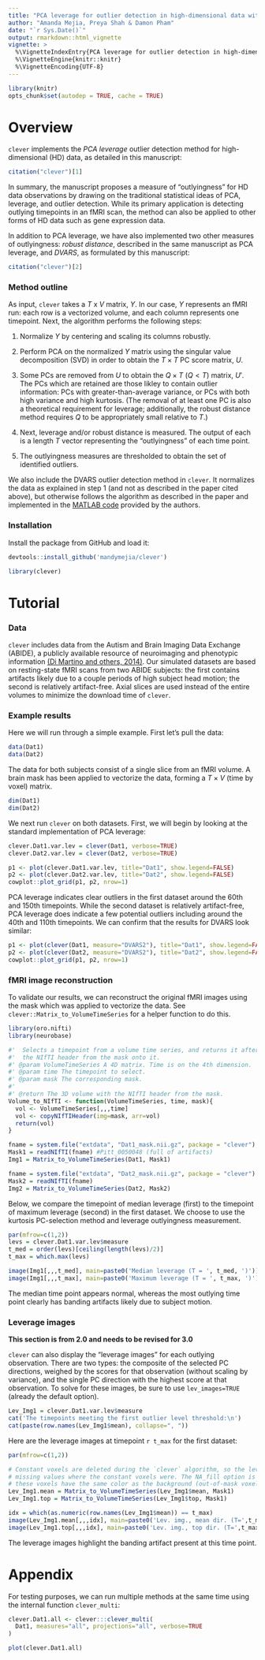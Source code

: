 ```yaml
---
title: "PCA leverage for outlier detection in high-dimensional data with `clever`"
author: "Amanda Mejia, Preya Shah & Damon Pham"
date: "`r Sys.Date()`"
output: rmarkdown::html_vignette
vignette: >
  %\VignetteIndexEntry{PCA leverage for outlier detection in high-dimensional data with `clever`}
  %\VignetteEngine{knitr::knitr}
  %\VignetteEncoding{UTF-8}
---
```


```r
library(knitr)
opts_chunk$set(autodep = TRUE, cache = TRUE)
```

# Overview
`clever` implements the _PCA leverage_ outlier detection method for high-dimensional (HD) data, as detailed in this manuscript:

```r
citation("clever")[1]
```

In summary, the manuscript proposes a measure of "outlyingness" for HD data observations by drawing on the traditional statistical ideas of PCA, leverage, and outlier detection. While its primary application is detecting outlying timepoints in an fMRI scan, the method can also be applied to other forms of HD data such as gene expression data.

In addition to PCA leverage, we have also implemented two other measures of outlyingness: _robust distance_, described in the same manuscript as PCA leverage, and _DVARS_, as formulated by this manuscript:

```r
citation("clever")[2]
```

### Method outline

As input, `clever` takes a $T$ x $V$ matrix, $Y$. In our case, $Y$ represents an fMRI run: each row is a vectorized volume, and each column represents one timepoint. Next, the algorithm performs the following steps: 

1. Normalize $Y$ by centering and scaling its columns robustly.

2. Perform PCA on the normalized $Y$ matrix using the singular value decomposition (SVD) in order to obtain the $T \times T$ PC score matrix, $U$.

3. Some PCs are removed from $U$ to obtain the $Q \times T$ ($Q < T$) matrix, $U'$. The PCs which are retained are those likley to contain outlier information: PCs with greater-than-average variance, or PCs with both high variance and high kurtosis. (The removal of at least one PC is also a theoretical requirement for leverage; additionally, the robust distance method requires $Q$ to be appropriately small relative to $T$.)

4. Next, leverage and/or robust distance is measured. The output of each is a length $T$ vector representing the "outlyingness" of each time point.  

5. The outlyingness measures are thresholded to obtain the set of identified outliers. 

We also include the DVARS outlier detection method in `clever`. It normalizes the data as explained in step 1 (and not as described in the paper cited above), but otherwise follows the algorithm as described in the paper and implemented in the [MATLAB code](https://github.com/asoroosh/DVARS) provided by the authors.

### Installation

Install the package from GitHub and load it:

```r
devtools::install_github('mandymejia/clever')
```

```r
library(clever)
```

# Tutorial

### Data

`clever` includes data from the Autism and Brain Imaging Data Exchange (ABIDE), a publicly available resource of neuroimaging and phenotypic information [(Di Martino and others, 2014)](https://doi.org/10.1038/mp.2013.78). Our simulated datasets are based on resting-state fMRI scans from two ABIDE subjects: the first contains artifacts likely due to a couple periods of high subject head motion; the second is relatively artifact-free. Axial slices are used instead of the entire volumes to minimize the download time of `clever`.
 
### Example results

Here we will run through a simple example. First let's pull the data:

```r
data(Dat1)
data(Dat2)
```

The data for both subjects consist of a single slice from an fMRI volume. A brain mask has been applied to vectorize the data, forming a $T \times V$ (time by voxel) matrix.

```r
dim(Dat1)
dim(Dat2)
```

We next run `clever` on both datasets. First, we will begin by looking at the standard implementation of PCA leverage:

```r
clever.Dat1.var.lev = clever(Dat1, verbose=TRUE)
clever.Dat2.var.lev = clever(Dat2, verbose=TRUE)
```

```r
p1 <- plot(clever.Dat1.var.lev, title="Dat1", show.legend=FALSE)
p2 <- plot(clever.Dat2.var.lev, title="Dat2", show.legend=FALSE)
cowplot::plot_grid(p1, p2, nrow=1)
```

PCA leverage indicates clear outliers in the first dataset around the 60th and 150th timepoints. While the second dataset is relatively artifact-free, PCA leverage does indicate a few potential outliers including around the 40th and 110th timepoints. We can confirm that the results for DVARS look similar:

```r
p1 <- plot(clever(Dat1, measure="DVARS2"), title="Dat1", show.legend=FALSE)
p2 <- plot(clever(Dat2, measure="DVARS2"), title="Dat2", show.legend=FALSE)
cowplot::plot_grid(p1, p2, nrow=1)
```

### fMRI image reconstruction

To validate our results, we can reconstruct the original fMRI images using the mask which was applied to vectorize the data. See `clever::Matrix_to_VolumeTimeSeries` for a helper function to do this.

```r
library(oro.nifti)
library(neurobase)

#'  Selects a timepoint from a volume time series, and returns it after adding
#'  the NIfTI header from the mask onto it.
#' @param VolumeTimeSeries A 4D matrix. Time is on the 4th dimension.
#' @param time The timepoint to select.
#' @param mask The corresponding mask.
#'
#' @return The 3D volume with the NIfTI header from the mask.
Volume_to_NIfTI <- function(VolumeTimeSeries, time, mask){
  vol <- VolumeTimeSeries[,,,time]
  vol <- copyNIfTIHeader(img=mask, arr=vol)
  return(vol)
}
```

```r
fname = system.file("extdata", "Dat1_mask.nii.gz", package = "clever")
Mask1 = readNIfTI(fname) #Pitt_0050048 (full of artifacts)
Img1 = Matrix_to_VolumeTimeSeries(Dat1, Mask1)

fname = system.file("extdata", "Dat2_mask.nii.gz", package = "clever")
Mask2 = readNIfTI(fname)
Img2 = Matrix_to_VolumeTimeSeries(Dat2, Mask2)
```

Below, we compare the timepoint of median leverage (first) to the timepoint of maximum leverage (second) in the first dataset. We choose to use the kurtosis PC-selection method and leverage outlyingness measurement.

```r
par(mfrow=c(1,2))
levs = clever.Dat1.var.lev$measure
t_med = order(levs)[ceiling(length(levs)/2)]
t_max = which.max(levs)

image(Img1[,,,t_med], main=paste0('Median leverage (T = ', t_med, ')'))
image(Img1[,,,t_max], main=paste0('Maximum leverage (T = ', t_max, ')'))
```

The median time point appears normal, whereas the most outlying time point clearly has banding artifacts likely due to subject motion.

### Leverage images

**This section is from 2.0 and needs to be revised for 3.0**

`clever` can also display the "leverage images" for each outlying observation. There are two types: the composite of the selected PC directions, weighed by the scores for that observation (without scaling by variance), and the single PC direction with the highest score at that observation. To solve for these images, be sure to use `lev_images=TRUE` (already the default option).

```r
Lev_Img1 = clever.Dat1.var.lev$measure
cat('The timepoints meeting the first outlier level threshold:\n')
cat(paste(row.names(Lev_Img1$mean), collapse=", "))
```

Here are the leverage images at timepoint `r t_max` for the first dataset:

```r
par(mfrow=c(1,2))

# Constant voxels are deleted during the `clever` algorithm, so the leverage images will have
# missing values where the constant voxels were. The NA_fill option is used here to make
# these voxels have the same color as the background (out-of-mask voxels).
Lev_Img1.mean = Matrix_to_VolumeTimeSeries(Lev_Img1$mean, Mask1)
Lev_Img1.top = Matrix_to_VolumeTimeSeries(Lev_Img1$top, Mask1)

idx = which(as.numeric(row.names(Lev_Img1$mean)) == t_max)
image(Lev_Img1.mean[,,,idx], main=paste0('Lev. img., mean dir. (T=',t_max,')'))
image(Lev_Img1.top[,,,idx], main=paste0('Lev. img., top dir. (T=',t_max,')'))
```

The leverage images highlight the banding artifact present at this time point.

# Appendix

For testing purposes, we can run multiple methods at the same time using the internal function `clever_multi`:

```r
clever.Dat1.all <- clever:::clever_multi(
  Dat1, measures="all", projections="all", verbose=TRUE
)

plot(clever.Dat1.all)
```